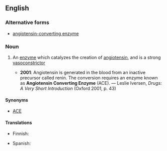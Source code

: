 ==English==
===Alternative forms===
*[[angiotensin-converting enzyme]]

===Noun===
{{en-noun|sg=[[angiotensin]] [[converting]] [[enzyme]]}}

# {{biochemistry}} An [[enzyme]] which catalyzes the creation of [[angiotensin]], and is a strong [[vasoconstrictor]]
#*'''2001''': Angiotensin is generated in the blood from an inactive precursor called renin.  The conversion requires an enzyme known as '''Angiotensin Converting Enzyme''' (ACE). — Leslie Iversen, ''Drugs: A Very Short Introduction'' (Oxford 2001, p. 43)

====Synonyms====
*{{gloss|abbreviation}} [[ACE]]

====Translations====
{{trans-top|enzyme}}
* Finnish: {{t|fi|angiotensiinikonvertaasin estäjä}}
{{trans-mid}}
*Spanish: {{t|es|enzima convertidora de angiotensina|f}}
{{trans-bottom}}